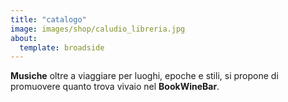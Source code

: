 ```yaml
---
title: "catalogo"
image: images/shop/caludio_libreria.jpg
about:
  template: broadside
---
```


**Musiche** oltre a viaggiare per luoghi, epoche e stili, si propone di promuovere quanto trova vivaio nel **BookWineBar**.
